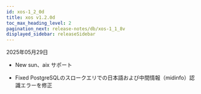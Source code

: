 ```yaml
---
id: xos-1_2_0d
title: xos v1.2.0d
toc_max_heading_level: 2
pagination_next: release-notes/db/xos-1_1_8v
displayed_sidebar: releaseSidebar
---
```


2025年05月29日

- <Status priority='1'>New</Status> sun、aix サポート

- <Status priority='0'>Fixed</Status> PostgreSQLのスロークエリでの日本語および中間情報（midinfo）認識エラーを修正
